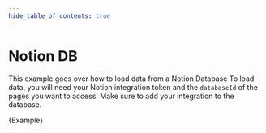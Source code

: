 ```yaml
---
hide_table_of_contents: true
---
```


# Notion DB

This example goes over how to load data from a Notion Database
To load data, you will need your Notion integration token and the `databaseId` of the pages you want to access.
Make sure to add your integration to the database.


<CodeBlock language="typescript">{Example}</CodeBlock>
